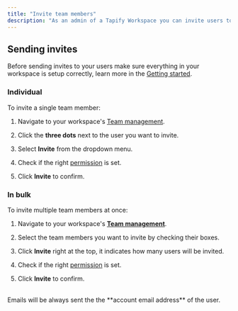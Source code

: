 ```yaml
---
title: "Invite team members"
description: "As an admin of a Tapify Workspace you can invite users to access and use their digital business card."
---
```


## Sending invites

Before sending invites to your users make sure everything in your workspace is setup correctly, learn more in the [Getting started](https://docs.tapify.app/introduction#getting-started).

### Individual

To invite a single team member:

1. Navigate to your workspace's [Team management](https://tapify.app/).

2. Click the **three dots** next to the user you want to invite.

3. Select **Invite** from the dropdown menu.

4. Check if the right [permission](https://tapify.io/user-permissions) is set.

5. Click **Invite** to confirm.

### In bulk

To invite multiple team members at once:

1. Navigate to your workspace's [**Team management**](https://tapify.app).

2. Select the team members you want to invite by checking their boxes.

3. Click **Invite** right at the top, it indicates how many users will be invited.

4. Check if the right [permission](https://tapify.io/user-permissions) is set.

5. Click **Invite** to confirm.

<br>

<Info>
  Emails will be always sent the the **account email address** of the user.
</Info>